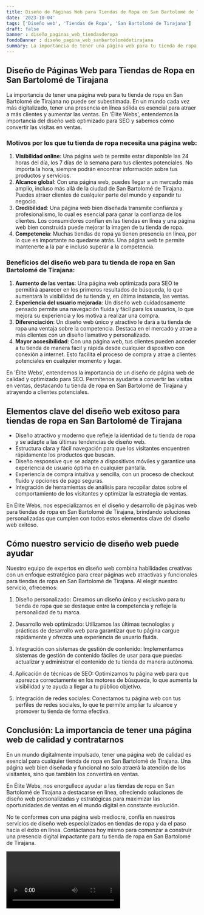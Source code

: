 ```yaml
---
title: Diseño de Páginas Web para Tiendas de Ropa en San Bartolomé de Tirajana
date: '2023-10-04'
tags: ['Diseño web', 'Tiendas de Ropa', 'San Bartolomé de Tirajana']
draft: false
banner : diseño_paginas_web_tiendasderopa
fondoBanner : diseño_pagina_web_sanbartolomédetirajana
summary: La importancia de tener una página web para tu tienda de ropa en San Bartolomé de Tirajana no puede ser subestimada. En un mundo cada vez más digitalizado, tener una presencia en línea sólida es esencial para atraer a más clientes y aumentar las ventas. En 'Élite Webs', entendemos la importancia del diseño web optimizado para SEO y sabemos cómo convertir las visitas en ventas. 
---
```


## Diseño de Páginas Web para Tiendas de Ropa en San Bartolomé de Tirajana

La importancia de tener una página web para tu tienda de ropa en San Bartolomé de Tirajana no puede ser subestimada. En un mundo cada vez más digitalizado, tener una presencia en línea sólida es esencial para atraer a más clientes y aumentar las ventas. En 'Élite Webs', entendemos la importancia del diseño web optimizado para SEO y sabemos cómo convertir las visitas en ventas. 

### Motivos por los que tu tienda de ropa necesita una página web:
1. **Visibilidad online**: Una página web te permite estar disponible las 24 horas del día, los 7 días de la semana para tus clientes potenciales. No importa la hora, siempre podrán encontrar información sobre tus productos y servicios.
2. **Alcance global**: Con una página web, puedes llegar a un mercado más amplio, incluso más allá de la ciudad de San Bartolomé de Tirajana. Puedes atraer clientes de cualquier parte del mundo y expandir tu negocio.
3. **Credibilidad**: Una página web bien diseñada transmite confianza y profesionalismo, lo cual es esencial para ganar la confianza de los clientes. Los consumidores confían en las tiendas en línea y una página web bien construida puede mejorar la imagen de tu tienda de ropa.
4. **Competencia**: Muchas tiendas de ropa ya tienen presencia en línea, por lo que es importante no quedarse atrás. Una página web te permite mantenerte a la par e incluso superar a la competencia.

### Beneficios del diseño web para tu tienda de ropa en San Bartolomé de Tirajana:
1. **Aumento de las ventas**: Una página web optimizada para SEO te permitirá aparecer en los primeros resultados de búsqueda, lo que aumentará la visibilidad de tu tienda y, en última instancia, las ventas.
2. **Experiencia del usuario mejorada**: Un diseño web cuidadosamente pensado permite una navegación fluida y fácil para los usuarios, lo que mejora su experiencia y los motiva a realizar una compra.
3. **Diferenciación**: Un diseño web único y atractivo le dará a tu tienda de ropa una ventaja sobre la competencia. Destaca en el mercado y atrae a más clientes con un diseño llamativo y personalizado.
4. **Mayor accesibilidad**: Con una página web, tus clientes pueden acceder a tu tienda de manera fácil y rápida desde cualquier dispositivo con conexión a internet. Esto facilita el proceso de compra y atrae a clientes potenciales en cualquier momento y lugar.

En 'Élite Webs', entendemos la importancia de un diseño de página web de calidad y optimizado para SEO. Permítenos ayudarte a convertir las visitas en ventas, destacando tu tienda de ropa en San Bartolomé de Tirajana y atrayendo a clientes potenciales.

<GifSeo />

<Cta />

## Elementos clave del diseño web exitoso para tiendas de ropa en San Bartolomé de Tirajana

- Diseño atractivo y moderno que refleje la identidad de tu tienda de ropa y se adapte a las últimas tendencias de diseño web.
- Estructura clara y fácil navegación para que los visitantes encuentren rápidamente los productos que buscan.
- Diseño responsive que se adapte a dispositivos móviles y garantice una experiencia de usuario óptima en cualquier pantalla.
- Experiencia de compra intuitiva y sencilla, con un proceso de checkout fluido y opciones de pago seguras.
- Integración de herramientas de análisis para recopilar datos sobre el comportamiento de los visitantes y optimizar la estrategia de ventas.

En Élite Webs, nos especializamos en el diseño y desarrollo de páginas web para tiendas de ropa en San Bartolomé de Tirajana, brindando soluciones personalizadas que cumplen con todos estos elementos clave del diseño web exitoso.

## Cómo nuestro servicio de diseño web puede ayudar

Nuestro equipo de expertos en diseño web combina habilidades creativas con un enfoque estratégico para crear páginas web atractivas y funcionales para tiendas de ropa en San Bartolomé de Tirajana. Al elegir nuestro servicio, ofrecemos:

1. Diseño personalizado: Creamos un diseño único y exclusivo para tu tienda de ropa que se destaque entre la competencia y refleje la personalidad de tu marca.

2. Desarrollo web optimizado: Utilizamos las últimas tecnologías y prácticas de desarrollo web para garantizar que tu página cargue rápidamente y ofrezca una experiencia de usuario fluida.

3. Integración con sistemas de gestión de contenido: Implementamos sistemas de gestión de contenido fáciles de usar para que puedas actualizar y administrar el contenido de tu tienda de manera autónoma.

4. Aplicación de técnicas de SEO: Optimizamos tu página web para que aparezca correctamente en los motores de búsqueda, lo que aumenta la visibilidad y te ayuda a llegar a tu público objetivo.

5. Integración de redes sociales: Conectamos tu página web con tus perfiles de redes sociales, lo que te permite ampliar tu alcance y promover tu tienda de forma efectiva.

## Conclusión: La importancia de tener una página web de calidad y contratarnos

En un mundo digitalmente impulsado, tener una página web de calidad es esencial para cualquier tienda de ropa en San Bartolomé de Tirajana. Una página web bien diseñada y funcional no solo atraerá la atención de los visitantes, sino que también los convertirá en ventas.

En Élite Webs, nos enorgullece ayudar a las tiendas de ropa en San Bartolomé de Tirajana a destacarse en línea, ofreciendo soluciones de diseño web personalizadas y estratégicas para maximizar las oportunidades de ventas en el mundo digital en constante evolución.

No te conformes con una página web mediocre, confía en nuestros servicios de diseño web especializados en tiendas de ropa y da el paso hacia el éxito en línea. Contáctanos hoy mismo para comenzar a construir una presencia digital impactante para tu tienda de ropa en San Bartolomé de Tirajana.

<Video />

<CtaBot job='Tiendas de Ropa' city='San Bartolomé de Tirajana'/>

<Gmaps query='San Bartolomé de Tirajana+españa+maps' />